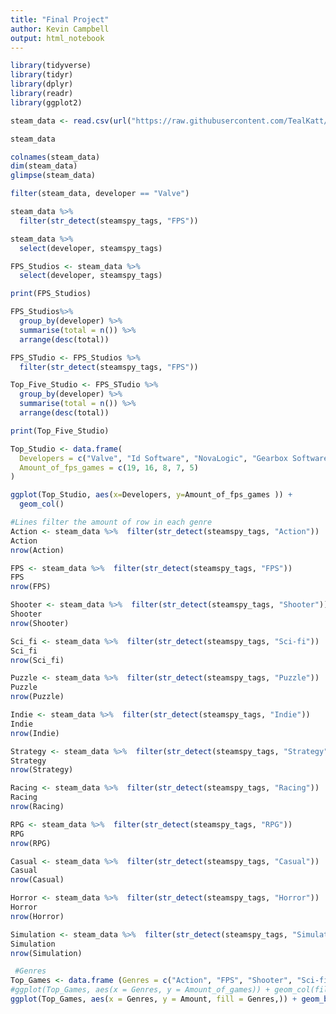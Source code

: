 ```yaml
---
title: "Final Project"
author: Kevin Campbell
output: html_notebook
---
```


```r
library(tidyverse)
library(tidyr)
library(dplyr)
library(readr)
library(ggplot2)
```

```r
steam_data <- read.csv(url("https://raw.githubusercontent.com/TealKatt/Data-Science-Project/main/Project/data/steam.csv?token=AU22RCO6KMDCLO35MYXB3NTBWFJN2"))

steam_data
```


```r
colnames(steam_data)
dim(steam_data)
glimpse(steam_data)
```

```r
filter(steam_data, developer == "Valve")
```

```r
steam_data %>%
  filter(str_detect(steamspy_tags, "FPS")) 
```
```r
steam_data %>%
  select(developer, steamspy_tags)
```
```r
FPS_Studios <- steam_data %>%
  select(developer, steamspy_tags)
```

```r
print(FPS_Studios)
```


```r
FPS_Studios%>%
  group_by(developer) %>%
  summarise(total = n()) %>%
  arrange(desc(total))
```

```r
FPS_STudio <- FPS_Studios %>%
  filter(str_detect(steamspy_tags, "FPS"))
```

```r
Top_Five_Studio <- FPS_STudio %>%
  group_by(developer) %>%
  summarise(total = n()) %>%
  arrange(desc(total)) 
```

```r
print(Top_Five_Studio)
```


```r
Top_Studio <- data.frame(
  Developers = c("Valve", "Id Software", "NovaLogic", "Gearbox Software", "Epic Games Inc."),
  Amount_of_fps_games = c(19, 16, 8, 7, 5)
)
```

```r
ggplot(Top_Studio, aes(x=Developers, y=Amount_of_fps_games )) +
  geom_col()
```
```r
#Lines filter the amount of row in each genre
Action <- steam_data %>%  filter(str_detect(steamspy_tags, "Action"))
Action
nrow(Action)

FPS <- steam_data %>%  filter(str_detect(steamspy_tags, "FPS"))
FPS
nrow(FPS)

Shooter <- steam_data %>%  filter(str_detect(steamspy_tags, "Shooter"))
Shooter
nrow(Shooter)

Sci_fi <- steam_data %>%  filter(str_detect(steamspy_tags, "Sci-fi"))
Sci_fi
nrow(Sci_fi) 

Puzzle <- steam_data %>%  filter(str_detect(steamspy_tags, "Puzzle"))
Puzzle
nrow(Puzzle)

Indie <- steam_data %>%  filter(str_detect(steamspy_tags, "Indie"))
Indie
nrow(Indie)

Strategy <- steam_data %>%  filter(str_detect(steamspy_tags, "Strategy"))
Strategy
nrow(Strategy)

Racing <- steam_data %>%  filter(str_detect(steamspy_tags, "Racing"))
Racing
nrow(Racing)

RPG <- steam_data %>%  filter(str_detect(steamspy_tags, "RPG"))
RPG
nrow(RPG)

Casual <- steam_data %>%  filter(str_detect(steamspy_tags, "Casual"))
Casual
nrow(Casual)

Horror <- steam_data %>%  filter(str_detect(steamspy_tags, "Horror"))
Horror
nrow(Horror)

Simulation <- steam_data %>%  filter(str_detect(steamspy_tags, "Simulation"))
Simulation
nrow(Simulation)

```

```r
 #Genres
Top_Games <- data.frame (Genres = c("Action", "FPS", "Shooter", "Sci-fi", "Puzzle", "Indie", "Strategy", "Racing", "RPG", "Casual", "Horror", "Simulation"), Amount = c(10344,405,227,157,1167,16232,4180,765,2863,8205,566,3284))
#ggplot(Top_Games, aes(x = Genres, y = Amount_of_games)) + geom_col(fill = "black") 
ggplot(Top_Games, aes(x = Genres, y = Amount, fill = Genres,)) + geom_bar(stat = "identity", width = 0.5) + labs(title = "Number of games in each genre", x = "", y = "Amount (per game)") + coord_flip()
```
